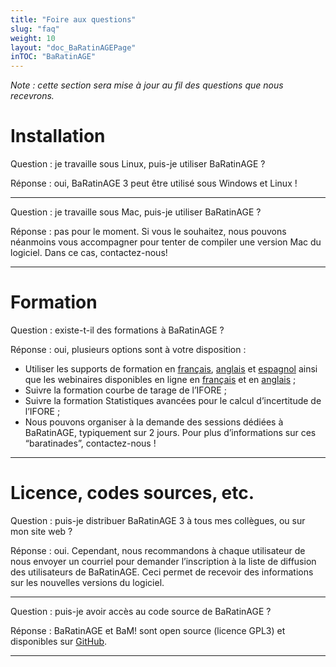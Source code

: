---
title: "Foire aux questions"
slug: "faq"
weight: 10
layout: "doc_BaRatinAGEPage"
inTOC: "BaRatinAGE"
---



*Note : cette section sera mise à jour au fil des questions que nous recevrons.*

# Installation

Question : je travaille sous Linux, puis-je utiliser BaRatinAGE ?

Réponse : oui, BaRatinAGE 3 peut être utilisé sous Windows et Linux !

***

Question : je travaille sous Mac, puis-je utiliser BaRatinAGE ?

Réponse : pas pour le moment. Si vous le souhaitez, nous pouvons néanmoins vous accompagner pour tenter de compiler une version Mac du logiciel. Dans ce cas, contactez-nous!

***

# Formation

Question : existe-t-il des formations à BaRatinAGE ?

Réponse : oui, plusieurs options sont à votre disposition :

-    Utiliser les supports de formation en [français](/doc/BaRatin_principes_FRANCAIS_2021.pdf), [anglais](/doc/BaRatin_principles_ENGLISH_2022.pdf) et [espagnol](/doc/BaRatin_principios_ESPANOL_2022.pdf) ainsi que les webinaires disponibles en ligne en [français](https://youtu.be/dUutJkCaAro?si=y6XToumLqfu9lxs5) et en [anglais](https://youtu.be/TdRH1jmFhZQ?si=E2fwIphVebe86nDT) ;
-    Suivre la formation courbe de tarage de l'IFORE ;
-    Suivre la formation Statistiques avancées pour le calcul d'incertitude de l'IFORE ;
-    Nous pouvons organiser à la demande des sessions dédiées à BaRatinAGE, typiquement sur 2 jours. Pour plus d'informations sur ces "baratinades", contactez-nous !

***

# Licence, codes sources, etc.

Question : puis-je distribuer BaRatinAGE 3 à tous mes collègues, ou sur mon site web ?

Réponse : oui. Cependant, nous recommandons à chaque utilisateur de nous envoyer un courriel pour demander l'inscription à la liste de diffusion des utilisateurs de BaRatinAGE. Ceci permet de recevoir des informations sur les nouvelles versions du logiciel.


***

Question : puis-je avoir accès au code source de BaRatinAGE ?

Réponse : BaRatinAGE et BaM! sont open source (licence GPL3) et disponibles sur [GitHub](https://github.com/BaRatin-tools/BaRatinAGE).

***

